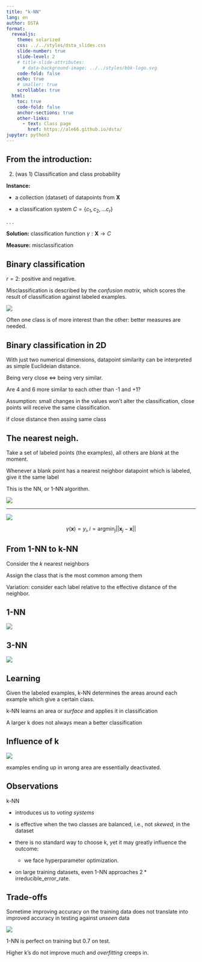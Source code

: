 ```yaml
---
title: "k-NN"
lang: en
author: DSTA 
format:
  revealjs: 
    theme: solarized
    css: ../../styles/dsta_slides.css
    slide-number: true
    slide-level: 2
    # title-slide-attributes:
      # data-background-image: ../../styles/bbk-logo.svg
    code-fold: false
    echo: true
    # smaller: true
    scrollable: true
  html:
    toc: true
    code-fold: false
    anchor-sections: true
    other-links:
      - text: Class page
        href: https://ale66.github.io/dsta/
jupyter: python3
---
```


## From the introduction:

2. (was 1) Classification and class probability

__Instance:__

* a collection (dataset) of datapoints from $\mathbf{X}$

* a classification system $C = \{c_1, c_2, \dots c_r\}$

. . .

__Solution:__  classification function $\gamma: \mathbf{X} \rightarrow C$

__Measure:__ misclassification

## Binary classification

$r=2$: positive and negative.

Misclassification is described by the *confusion matrix,* which scores the result of classification against labeled examples.

![](imgs_perf/confusion_matrix.png)

Often one class is of more interest than the other: better measures are needed.

## Binary classification in 2D

With just two numerical dimensions, datapoint similarity can be interpreted as simple Euclideian distance.

Being very close $\Longleftrightarrow$ being very similar. 

Are 4 and 6 more similar to each other than -1 and +1?

Assumption: small changes in the values won't alter the classification, close points will receive the same classification. 

if close distance then assing same class

## The nearest neigh.

Take a set of labeled points (the examples), all others are *blank* at the moment. 

Whenever a blank point has a nearest neighbor datapoint which is labeled, give it the same label

This is the NN, or 1-NN algorithm.

![](imgs/knn_boundary_test_points.png){scale=40%}

-----

![](imgs/knn_boundary_k1.png)

$$\gamma(\mathbf{x}) = y_i, i = \text{argmin}_j ||\mathbf{x}_j - \mathbf{x}||$$


## From 1-NN to k-NN

Consider the *k* nearest neighbors

Assign the class that is the most common among them

Variation: consider each label relative to the effective distance of the neighbor.

## 1-NN

![](./imgs/knn_boundary_k1.png) 


## 3-NN

![](./imgs/knn_boundary_k3.png)


## Learning

Given the labeled examples, k-NN determines the areas around each example which give a certain class.

k-NN learns an area or *surface* and applies it in classification

A larger k does not always mean a better classification

## Influence of k 

![](imgs/knn_boundary_varying_k.png)

examples ending up in wrong area are essentially deactivated.

## Observations

k-NN 

- introduces us to *voting systems*

- is effective when the two classes are balanced, i.e., not *skewed,* in the dataset
  
- there is no standard way to choose k, yet it may greatly influence the outcome: 
  - we face hyperparameter optimization.

- on large training datasets, even 1-NN approaches $2*\text{irreducible_error_rate}$.

## Trade-offs

Sometime improving accuracy on the training data does not translate into improved accuracy in testing against *unseen* data

![](imgs/knn_model_complexity.png)

1-NN is perfect on training but 0.7 on test. 

Higher k's do not improve much and *overfitting* creeps in.